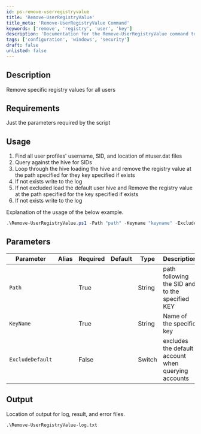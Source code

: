 ```yaml
---
id: ps-remove-userregistryvalue
title: 'Remove-UserRegistryValue'
title_meta: 'Remove-UserRegistryValue Command'
keywords: ['remove', 'registry', 'user', 'key']
description: 'Documentation for the Remove-UserRegistryValue command to remove specific registry values for all users.'
tags: ['configuration', 'windows', 'security']
draft: false
unlisted: false
---
```


## Description
Remove specific registry values for all users

## Requirements
Just the parameters required by the script

## Usage
1. Find all user profiles' username, SID, and location of ntuser.dat files
2. Query against the hive for SIDs 
3. Loop through the hive loading the hive and remove the registry value at the path specified for they key specified if exists
4. If not exists write to the log
5. If not excluded load the default user hive and Remove the registry value at the path specified for the key specified if exists
6. If not exists write to the log



Explanation of the usage of the below example.

```powershell
.\Remove-UserRegistryValue.ps1 -Path "path" -Keyname "keyname" -ExcludeDefault
```

## Parameters
| Parameter         | Alias | Required  | Default   | Type      | Description                               |
| ----------------- | ----- | --------- | --------- | --------- | ----------------------------------------- |
| `Path`             |       | True      |           | String    |  path following the SID and to the specified KEY   |
| `KeyName`          |       | True      |           | String     | Name of the specific key       |
| `ExcludeDefault` |         | False     |          | Switch    | excludes the default account when querying accounts |

## Output
Location of output for log, result, and error files.
    
    .\Remove-UserRegistryValue-log.txt









